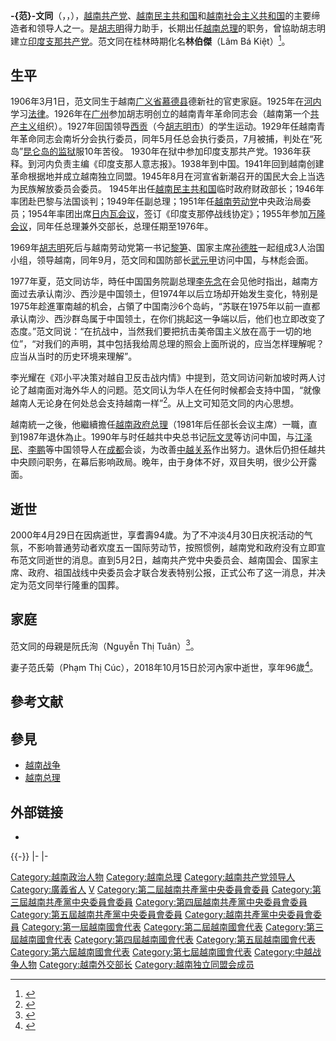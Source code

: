 {{Infobox Officeholder
| name = 范文同
| original_name = {{Lang|vi|Phạm Văn Đồng}}
| image = Phạm Văn Đồng 1972.jpg
| width = 
| order = 
| office = {{VDR}}总理
| term_start = 1955年9月20日
| term_end = 1976年7月2日
| predecessor = [[胡志明|胡志明]]
| successor = 職位廢除（[[越南统一|越南统一]]）
| order2 = 
| office2 = {{SRV}}第1任总理
| term_start2 = 1976年7月2日
| term_end2 = 1981年7月4日
| predecessor2 = 自己（北越政府总理）
| successor2 = 自己（部长会议主席）
| order3 = 
| office3 = {{SRV}}[[越南总理|部长会议主席]]
| term_start3 = 1981年7月4日
| term_end3 = 1987年6月18日
| predecessor3 = 自己（[[越南总理|越南总理]]）
| successor3 = [[范雄|范雄]]
| country = 
| birth_date = {{Birth date|1906|3|1}}
| birth_place = {{French Indochina}}[[安南保護國|安南保護國]][[廣義省|廣義省]]思义府[[慕德县|慕德县]]赖德总施普社（今属[[广义省|广义省]][[慕德县|慕德县]]德新社）
| death_date = {{Death date and age|2000|4|29|1906|3|1}}
| death_place = {{VNM}}[[河内市|河内市]]
| resting_place = {{VNM}}[[河内市|河内市]]{{link-vi|枚驛公墓|Nghĩa trang Mai Dịch}}
| spouse = 范氏菊（Phạm Thị Cúc）
| nationality = {{French Indochina}}（1906－1945）<br>{{VDR}}（1945－1976）<br>{{VNM}}（1976－2000）
| party = {{VCP}}
| awards = {{Gold Star Order (Vietnam)}} {{克莱门特·哥特瓦尔德勋章}}
| blank1 = 民族
| data1 = [[京族|京族]]
}}
'''-{范}-文同'''（{{vie|v='''Phạm Văn Đồng'''|hn=范文同}}，{{Audio|Pham Van Dong.ogg|发音}}，{{bd|1906年|3月1日|2000年|4月29日|catIdx=F范}}），[[越南共产党|越南共产党]]、[[越南民主共和国|越南民主共和国]]和[[越南社会主义共和国|越南社会主义共和国]]的主要缔造者和领导人之一。是[[胡志明|胡志明]]得力助手，长期出任[[越南总理|越南总理]]的职务，曾協助胡志明建立[[印度支那共产党|印度支那共产党]]。范文同在桂林時期化名'''林伯傑'''（<span lang="vi" dir="ltr">Lâm Bá Kiệt</span>）<ref>{{Cite book|title=桂林文史资料 第11辑|year=1987|work=胡志明在桂林的革命活动|last=黄铮}}</ref>。

== 生平 ==
1906年3月1日，范文同生于越南[[广义省|广义省]][[慕德县|慕德县]]德新社的官吏家庭。1925年在[[河内|河内]]学习[[法律|法律]]。1926年在[[广州|广州]]参加胡志明创立的越南青年革命同志会（越南第一个[[共产主义|共产主义]]组织）。1927年回国领导[[胡志明市|西贡]]（今[[胡志明市|胡志明市]]）的学生运动。1929年任越南青年革命同志会南圻分会执行委员，同年5月任总会执行委员，7月被捕，判处在“死岛”[[昆仑岛监狱|昆仑岛的监狱]]服10年苦役。 1930年在狱中参加印度支那共产党。1936年获释。到河内负责主编《印度支那人意志报》。1938年到中国。1941年回到越南创建革命根据地并成立越南独立同盟。1945年8月在河宣省新潮召开的国民大会上当选为民族解放委员会委员。 1945年出任[[越南民主共和国|越南民主共和国]]临时政府财政部长；1946年率团赴巴黎与法国谈判；1949年任副总理；1951年任[[越南劳动党|越南劳动党]]中央政治局委员；1954年率团出席[[日內瓦會議_(1954年)|日内瓦会议]]，签订《印度支那停战线协定》；1955年参加[[万隆会议|万隆会议]]，同年任总理兼外交部长，总理任期至1976年。

1969年[[胡志明|胡志明]]死后与越南劳动党第一书记[[黎笋|黎笋]]、国家主席[[孙德胜|孙德胜]]一起组成3人治国小组，领导越南，同年9月，范文同和国防部长[[武元甲|武元甲]]访问中国，与林彪会面。

1977年夏，范文同访华，時任中国国务院副总理[[李先念|李先念]]在会见他时指出，越南方面过去承认南沙、西沙是中国领土，但1974年以后立场却开始发生变化，特别是1975年趁進軍南越的机会，占領了中国南沙6个岛屿，“苏联在1975年以前一直都承认南沙、西沙群岛属于中国领土，在你们挑起这一争端以后，他们也立即改变了态度。”范文同说：“在抗战中，当然我们要把抗击美帝国主义放在高于一切的地位”，“对我们的声明，其中包括我给周总理的照会上面所说的，应当怎样理解呢？应当从当时的历史环境来理解”。

李光耀在《邓小平决策对越自卫反击战内情》中提到，范文同访问新加坡时两人讨论了越南面对海外华人的问题。范文同认为华人在任何时候都会支持中国，“就像越南人无论身在何处总会支持越南一样”<ref>{{Cite news|url=http://www.gfxww.com/WebPage/PdfNews.aspx?ID=2018092110274370012.pdf|title=鄧小平決策對越自衛反擊戰內情|publisher=國防時報社|date=2018-07-28|accessdate=2022-05-05|language=zh|format=pdf|newspaper=國防時報|archiveurl=https://web.archive.org/web/20220504163658/http://www.gfxww.com/WebPage/PdfNews.aspx?ID=2018092110274370012.pdf|archivedate=2022-05-04}}</ref>。从上文可知范文同的内心思想。

越南統一之後，他繼續擔任[[越南政府总理|越南政府总理]]（1981年后任部长会议主席）一職，直到1987年退休為止。1990年与时任越共中央总书记[[阮文灵|阮文灵]]等访问中国，与[[江泽民|江泽民]]、[[李鹏|李鹏]]等中国领导人在[[成都|成都]]会谈，为改善[[中越关系|中越关系]]作出努力。退休后仍担任越共中央顾问职务，在幕后影响政局。晚年，由于身体不好，双目失明，很少公开露面。

==逝世 ==
2000年4月29日在因病逝世，享耆壽94歲。为了不冲淡4月30日庆祝活动的气氛，不影响普通劳动者欢度五一国际劳动节，按照惯例，越南党和政府没有立即宣布范文同逝世的消息。直到5月2日，越南共产党中央委员会、越南国会、国家主席、政府、祖国战线中央委员会才联合发表特别公报，正式公布了这一消息，并决定为范文同举行隆重的国葬。

== 家庭 ==
范文同的母親是阮氏洵（Nguyễn Thị Tuân）<ref>{{Cite web|title=PHẠM VĂN ĐỒNG TIỂU SỬ|url=https://tulieuvankien.dangcongsan.vn/Uploads/2018/6/3/14/phamvandongtieusu.pdf|access-date=2022-05-05|date=2007|format=pdf|language=vi|archive-date=2022-05-04|archive-url=https://web.archive.org/web/20220504164611/https://tulieuvankien.dangcongsan.vn/Uploads/2018/6/3/14/phamvandongtieusu.pdf}}</ref>。

妻子范氏菊（Phạm Thị Cúc），2018年10月15日於河內家中逝世，享年96歲<ref>{{Cite web|title=Phu nhân cố Thủ tướng Phạm Văn Đồng qua đời ở tuổi 96|url=https://nld.com.vn/news-20181015210353161.htm|access-date=2022-05-04|date=2018-10-15|last=|work=Báo Người lao động|language=vi|archive-date=2021-04-19|archive-url=https://web.archive.org/web/20210419161943/https://nld.com.vn/news-20181015210353161.htm}}</ref>。

== 參考文献 ==
{{Reflist}}

== 參見 ==
{{Portal box|越南|人物}}
* [[越南战争|越南战争]]
* [[越南总理|越南总理]]
==外部链接==
*{{IMDb name|0679640}}
{{-}}
{{start box}}
{{s-gov}}
{{s-before|[[胡志明|胡志明]]}}
{{s-title|[[越南民主共和国|越南民主共和国]]政府总理|1955年－1976年}}
{{s-none|没有|越南统一}}
|-
{{s-new|rows=2}}
{{s-title|[[越南社会主义共和国政府总理|越南社会主义共和国政府总理]]|1976年－1981年}}
{{s-none|没有|更名部长会议主席}}
|-
{{s-title|[[越南总理|越南社会主义共和国部长会议主席]]|1981年－1987年}}
{{s-after|[[范雄|范雄]]}}
{{end box}}
{{Vietnam PM}}
{{冷戰相關人物}}
{{Authority control}}

{{DEFAULTSORT:Phạm Văn Đồng}}
[[Category:越南政治人物|Category:越南政治人物]]
[[Category:越南总理|Category:越南总理]]
[[Category:越南共产党领导人|Category:越南共产党领导人]]
[[Category:廣義省人|Category:廣義省人]]
[[Category:范姓|V]]
[[Category:第二屆越南共產黨中央委員會委員|Category:第二屆越南共產黨中央委員會委員]]
[[Category:第三屆越南共產黨中央委員會委員|Category:第三屆越南共產黨中央委員會委員]]
[[Category:第四屆越南共產黨中央委員會委員|Category:第四屆越南共產黨中央委員會委員]]
[[Category:第五屆越南共產黨中央委員會委員|Category:第五屆越南共產黨中央委員會委員]]
[[Category:越南共產黨中央委員會委員|Category:越南共產黨中央委員會委員]]
[[Category:第一屆越南國會代表|Category:第一屆越南國會代表]]
[[Category:第二屆越南國會代表|Category:第二屆越南國會代表]]
[[Category:第三屆越南國會代表|Category:第三屆越南國會代表]]
[[Category:第四屆越南國會代表|Category:第四屆越南國會代表]]
[[Category:第五屆越南國會代表|Category:第五屆越南國會代表]]
[[Category:第六屆越南國會代表|Category:第六屆越南國會代表]]
[[Category:第七屆越南國會代表|Category:第七屆越南國會代表]]
[[Category:中越战争人物|Category:中越战争人物]]
[[Category:越南外交部长|Category:越南外交部长]]
[[Category:越南独立同盟会成员|Category:越南独立同盟会成员]]